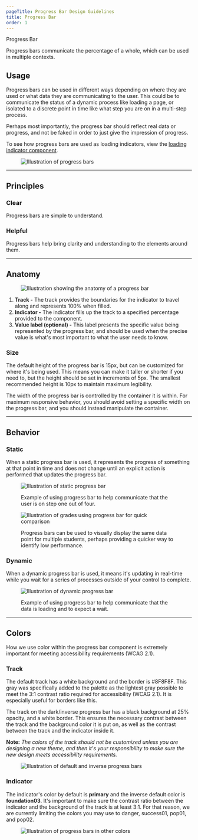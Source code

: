 ```yaml
---
pageTitle: Progress Bar Design Guidelines
title: Progress Bar
order: 1
---
```



<DocsHeading to="/api/progress-bar/" type="code">
  Progress Bar
</DocsHeading>

Progress bars communicate the percentage of a whole, which can be used in multiple contexts.

## Usage

Progress bars can be used in different ways depending on where they are used or what data they are communicating to the user. This could be to communicate the status of a dynamic process like loading a page, or isolated to a discrete point in time like what step you are on in a multi-step process.

Perhaps most importantly, the progress bar should reflect real data or progress, and not be faked in order to just give the impression of progress.

To see how progress bars are used as loading indicators, view the [loading indicator component](/design/loading-indicators/).

<figure>
  <div class="image-container">
    <img
      src="../../images/progress-bars/Progress-bar-intro.png"
      alt="Illustration of progress bars"
    />
  </div>
</figure>
<span class="horizontal-spacer"></span>
<hr class="article-divider" />

## Principles

### Clear

Progress bars are simple to understand.

### Helpful

Progress bars help bring clarity and understanding to the elements around them.

<span class="horizontal-spacer"></span>
<hr class="article-divider" />

## Anatomy

<figure>
  <div class="image-container">
    <img
      src="../../images/progress-bars/Progress-bar-anatomy.png"
      alt="Illustration showing the anatomy of a progress bar"
    />
  </div>
</figure>

1. **Track -** The track provides the boundaries for the indicator to travel along and represents 100% when filled.
1. **Indicator -** The indicator fills up the track to a specified percentage provided to the component.
1. **Value label (optional) -** This label presents the specific value being represented by the progress bar, and should be used when the precise value is what's most important to what the user needs to know.

### Size

The default height of the progress bar is 15px, but can be customized for where it's being used. This means you can make it taller or shorter if you need to, but the height should be set in increments of 5px. The smallest recommended height is 10px to maintain maximum legibility.

The width of the progress bar is controlled by the container it is within. For maximum responsive behavior, you should avoid setting a specific width on the progress bar, and you should instead manipulate the container.

<span class="horizontal-spacer"></span>
<hr class="article-divider" />

## Behavior

### Static

When a static progress bar is used, it represents the progress of something at that point in time and does not change until an explicit action is performed that updates the progress bar.

<figure>
  <div class="image-container">
    <img
      src="../../images/progress-bars/Progress-bar-static.png"
      alt="Illustration of static progress bar"
    />
  </div>
  <figcaption>
    <p>
      Example of using progress bar to help communicate that the user is on step
      one out of four.
    </p>
  </figcaption>
</figure>
<figure>
  <div class="image-container">
    <img
      src="../../images/progress-bars/Progress-bar-compare.png"
      alt="Illustration of grades using progress bar for quick comparison"
    />
  </div>
  <figcaption>
    <p>
      Progress bars can be used to visually display the same data point for
      multiple students, perhaps providing a quicker way to identify low
      performance.
    </p>
  </figcaption>
</figure>

### Dynamic

When a dynamic progress bar is used, it means it's updating in real-time while you wait for a series of processes outside of your control to complete.

<figure>
  <div class="image-container">
    <img
      src="../../images/progress-bars/Progress-bar-dynamic.png"
      alt="Illustration of dynamic progress bar"
    />
  </div>
  <figcaption>
    <p>
      Example of using progress bar to help communicate that the data is loading
      and to expect a wait.
    </p>
  </figcaption>
</figure>
<span class="horizontal-spacer"></span>
<hr class="article-divider" />

## Colors

How we use color within the progress bar component is extremely important for meeting accessibility requirements (WCAG 2.1).

### Track

The default track has a white background and the border is #8F8F8F. This gray was specifically added to the palette as the lightest gray possible to meet the 3:1 contrast ratio required for accessibility (WCAG 2.1). It is especially useful for borders like this.

The track on the dark/inverse progress bar has a black background at 25% opacity, and a white border. This ensures the necessary contrast between the track and the background color it is put on, as well as the contrast between the track and the indicator inside it.

**Note:** _The colors of the track should not be customized unless you are designing a new theme, and then it's your responsibility to make sure the new design meets accessibility requirements._

<figure>
  <div class="image-container">
    <img
      src="../../images/progress-bars/Progress-bar-colors1.png"
      alt="Illustration of default and inverse progress bars"
    />
  </div>
</figure>

### Indicator

The indicator's color by default is **primary** and the inverse default color is **foundation03**. It's important to make sure the contrast ratio between the indicator and the background of the track is at least 3:1. For that reason, we are currently limiting the colors you may use to danger, success01, pop01, and pop02.

<figure>
  <img
    src="../../images/progress-bars/Progress-bar-colors2.png"
    alt="Illustration of progress bars in other colors"
  />
</figure>

